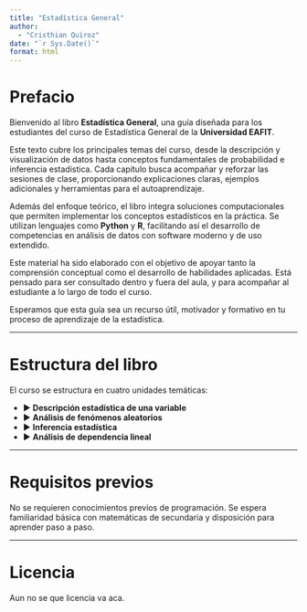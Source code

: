 ```yaml
---
title: "Estadística General"
author: 
  - "Cristhian Quiroz"
date: "`r Sys.Date()`"
format: html
---
```


# Prefacio {.unnumbered}

Bienvenido al libro **Estadística General**, una guía diseñada para los estudiantes del curso de Estadística General de la **Universidad EAFIT**.

Este texto cubre los principales temas del curso, desde la descripción y visualización de datos hasta conceptos fundamentales de probabilidad e inferencia estadística. Cada capítulo busca acompañar y reforzar las sesiones de clase, proporcionando explicaciones claras, ejemplos adicionales y herramientas para el autoaprendizaje.

Además del enfoque teórico, el libro integra soluciones computacionales que permiten implementar los conceptos estadísticos en la práctica. Se utilizan lenguajes como **Python** y **R**, facilitando así el desarrollo de competencias en análisis de datos con software moderno y de uso extendido.

Este material ha sido elaborado con el objetivo de apoyar tanto la comprensión conceptual como el desarrollo de habilidades aplicadas. Está pensado para ser consultado dentro y fuera del aula, y para acompañar al estudiante a lo largo de todo el curso.

Esperamos que esta guía sea un recurso útil, motivador y formativo en tu proceso de aprendizaje de la estadística.

---

# Estructura del libro {.unnumbered}

El curso se estructura en cuatro unidades temáticas:

- ▶ **Descripción estadística de una variable**
- ▶ **Análisis de fenómenos aleatorios**
- ▶ **Inferencia estadística**
- ▶ **Análisis de dependencia lineal**

---

# Requisitos previos {.unnumbered}

No se requieren conocimientos previos de programación. Se espera familiaridad básica con matemáticas de secundaria y disposición para aprender paso a paso.

---

# Licencia {.unnumbered}

Aun no se que licencia va aca.